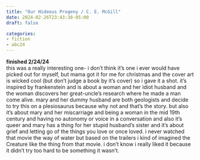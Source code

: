 ```yaml
---
title: "Our Hideous Progeny / C. E. McGill"
date: 2024-02-26T23:43:38-05:00
draft: false

categories:
- fiction
- abc24
---
```

**finished 2/24/24** \
this was a really interesting one- i don't think it's one i ever would have picked out for myself, but mama got it for me for christmas and the cover art is wicked cool (but don't judge a book by it's cover) so i gave it a shot. it's inspired by frankenstein and is about a woman and her idiot husband and the woman discovers her great-uncle's research where he made a man come alive. mary and her dummy husband are both geologists and decide to try this on a plesiosaurus because why not and that's the story. but also it's about mary and her miscarriage and being a woman in the mid 19th century and having no autonomy or voice in a conversation and also it's queer and mary has a thing for her stupid husband's sister and it's about grief and letting go of the things you love or once loved. i never watched that movie the way of water but based on the trailers i kind of imagined the Creature like the thing from that movie. i don't know i really liked it because it didn't try too hard to be something it wasn't. 
